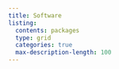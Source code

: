 ```yaml
---
title: Software
listing:
  contents: packages
  type: grid
  categories: true
  max-description-length: 100
---
```

